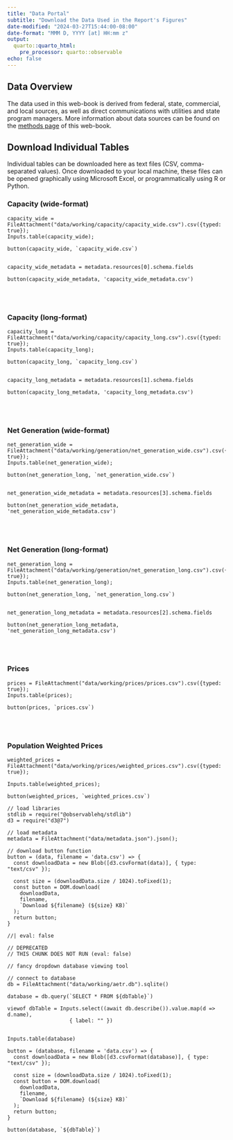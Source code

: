 ```yaml
---
title: "Data Portal"
subtitle: "Download the Data Used in the Report's Figures"
date-modified: "2024-03-27T15:44:00-08:00"
date-format: "MMM D, YYYY [at] HH:mm z"
output:
  quarto::quarto_html:
    pre_processor: quarto::observable
echo: false
---
```



## Data Overview
The data used in this web-book is derived from federal, state, commercial, and local sources, as well as direct communications with utilities and state program managers. More information about data sources can be found on the [methods page](./methods.html) of this web-book.

## Download Individual Tables
Individual tables can be downloaded here as text files (CSV, comma-separated values). Once downloaded to your local machine, these files can be opened graphically using Microsoft Excel, or programmatically using R or Python. 

### Capacity (wide-format)
```ojs
capacity_wide = FileAttachment("data/working/capacity/capacity_wide.csv").csv({typed: true});
Inputs.table(capacity_wide);

button(capacity_wide, `capacity_wide.csv`)


capacity_wide_metadata = metadata.resources[0].schema.fields

button(capacity_wide_metadata, 'capacity_wide_metadata.csv')

```

<br>
<br>

### Capacity (long-format)
```ojs
capacity_long = FileAttachment("data/working/capacity/capacity_long.csv").csv({typed: true});
Inputs.table(capacity_long);

button(capacity_long, `capacity_long.csv`)


capacity_long_metadata = metadata.resources[1].schema.fields

button(capacity_long_metadata, 'capacity_long_metadata.csv')

```

<br>
<br>

### Net Generation (wide-format)
```ojs
net_generation_wide = FileAttachment("data/working/generation/net_generation_wide.csv").csv({typed: true});
Inputs.table(net_generation_wide);

button(net_generation_long, `net_generation_wide.csv`)


net_generation_wide_metadata = metadata.resources[3].schema.fields

button(net_generation_wide_metadata, 'net_generation_wide_metadata.csv')

```

<br>
<br>

### Net Generation (long-format)
```ojs
net_generation_long = FileAttachment("data/working/generation/net_generation_long.csv").csv({typed: true});
Inputs.table(net_generation_long);

button(net_generation_long, `net_generation_long.csv`)


net_generation_long_metadata = metadata.resources[2].schema.fields

button(net_generation_long_metadata, 'net_generation_long_metadata.csv')

```

<br>
<br>

### Prices
```ojs
prices = FileAttachment("data/working/prices/prices.csv").csv({typed: true});
Inputs.table(prices);

button(prices, `prices.csv`)

```

<br>
<br>

### Population Weighted Prices
```ojs
weighted_prices = FileAttachment("data/working/prices/weighted_prices.csv").csv({typed: true});

Inputs.table(weighted_prices);

button(weighted_prices, `weighted_prices.csv`)

```


```ojs
// load libraries
stdlib = require("@observablehq/stdlib")
d3 = require("d3@7")

// load metadata
metadata = FileAttachment("data/metadata.json").json();

```



```ojs
// download button function
button = (data, filename = 'data.csv') => {
  const downloadData = new Blob([d3.csvFormat(data)], { type: "text/csv" });

  const size = (downloadData.size / 1024).toFixed(1);
  const button = DOM.download(
    downloadData,
    filename,
    `Download ${filename} (${size} KB)`
  );
  return button;
}

```









```ojs
//| eval: false

// DEPRECATED
// THIS CHUNK DOES NOT RUN (eval: false)

// fancy dropdown database viewing tool

// connect to database
db = FileAttachment("data/working/aetr.db").sqlite()

database = db.query(`SELECT * FROM ${dbTable}`)

viewof dbTable = Inputs.select((await db.describe()).value.map(d => d.name), 
                    { label: "" })


Inputs.table(database)

button = (database, filename = 'data.csv') => {
  const downloadData = new Blob([d3.csvFormat(database)], { type: "text/csv" });

  const size = (downloadData.size / 1024).toFixed(1);
  const button = DOM.download(
    downloadData,
    filename,
    `Download ${filename} (${size} KB)`
  );
  return button;
}

button(database, `${dbTable}`)
```